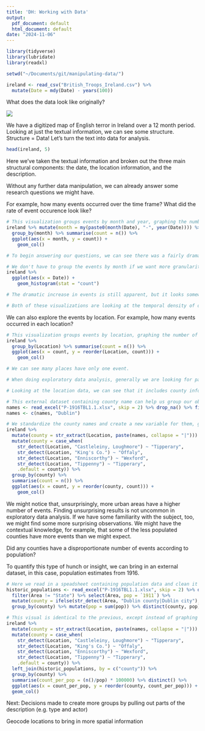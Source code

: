 ```yaml
---
title: 'DH: Working with Data'
output:
  pdf_document: default
  html_document: default
date: "2024-11-06"
---
```


```r
library(tidyverse)
library(lubridate)
library(readxl)

setwd("~/Documents/git/manipulating-data/")

ireland <- read_csv("British_Troops_Ireland.csv") %>%
  mutate(Date = mdy(Date) - years(100))
```

What does the data look like originally?

![](map.jpg)

We have a digitized map of English terror in Ireland over a 12 month period. Looking at just the textual information, we can see some structure. Structure = Data! Let's turn the text into data for analysis.

```r
head(ireland, 5)
```

Here we've taken the textual information and broken out the three main structural components: the date, the location information, and the description.

Without any further data manipulation, we can already answer some research questions we might have. 

For example, how many events occurred over the time frame? What did the rate of event occurence look like? 

```r
# This visualization groups events by month and year, graphing the number of events in each month over the time period
ireland %>% mutate(month = my(paste0(month(Date), "-", year(Date)))) %>%
  group_by(month) %>% summarise(count = n()) %>%
  ggplot(aes(x = month, y = count)) + 
    geom_col()

# To begin answering our questions, we can see there was a fairly dramatic increase in events in the time frame.

# We don't have to group the events by month if we want more granularity in our visualization.
ireland %>%
  ggplot(aes(x = Date)) + 
    geom_histogram(stat = "count")

# The dramatic increase in events is still apparent, but it looks somewhat different when events aren't grouped.

# Both of these visualizations are looking at the temporal density of our data
```

We can also explore the events by location. For example, how many events occurred in each location?

```r
# This visualization groups events by location, graphing the number of events in each distinct location
ireland %>% 
  group_by(Location) %>% summarise(count = n()) %>%
  ggplot(aes(x = count, y = reorder(Location, count))) + 
    geom_col()

# We can see many places have only one event. 

# When doing exploratory data analysis, generally we are looking for patterns or broad strokes trends in our dataset. When we have many observations of one, like many places with only one event, we might think about ways we can group observations to help us find patterns. 

# Looking at the location data, we can see that it includes county information. We don't have to get rid of the specific location data (in fact, we definitely don't want to), but for exploratory purposes pulling out a grouping variable can help us see broader trends

# This external dataset containing county name can help us group our observations, which are a bit untidy.
names <- read_excel("P-1916TBL1.1.xlsx", skip = 2) %>% drop_na() %>% filter(Area != "State") %>% pull(Area)
names <- c(names, "Dublin")

# We standardize the county names and create a new variable for them, grouping by this new county variable, and graphing the number of events in each distinct county
ireland %>% 
  mutate(county = str_extract(Location, paste(names, collapse = "|"))) %>%
  mutate(county = case_when(
    str_detect(Location, "Castleleiny, Loughmore") ~ "Tipperary",
    str_detect(Location, "King's Co.") ~ "Offaly",
    str_detect(Location, "Enniscorthy") ~ "Wexford",
    str_detect(Location, "Tippenny") ~ "Tipperary",
    .default = county)) %>%
  group_by(county) %>%
  summarise(count = n()) %>%
  ggplot(aes(x = count, y = reorder(county, count))) + 
    geom_col()
```

We might notice that, unsurprisingly, more urban areas have a higher number of events. Finding unsurprising results is not uncommon in exploratory data analysis. If we have some familiarity with the subject, too, we might find some more surprising observations. We might have the contextual knowledge, for example, that some of the less populated counties have more events than we might expect.

Did any counties have a disproportionate number of events according to population?

To quantify this type of hunch or insight, we can bring in an external dataset, in this case, population estimates from 1916.

```r
# Here we read in a speadsheet containing population data and clean it up a bit.
historic_populations <- read_excel("P-1916TBL1.1.xlsx", skip = 2) %>% drop_na() %>%
  filter(Area != "State") %>% select(Area, pop = `1911`) %>%
  mutate(county = ifelse(str_detect(Area, "Dublin county|Dublin city"), "Dublin", Area)) %>%
  group_by(county) %>% mutate(pop = sum(pop)) %>% distinct(county, pop)

# This visual is identical to the previous, except instead of graphing the number of events we are graphing the number per 100,000 population, so that urban and rural counties are on an even playing field
ireland %>% 
  mutate(county = str_extract(Location, paste(names, collapse = "|"))) %>%
  mutate(county = case_when(
    str_detect(Location, "Castleleiny, Loughmore") ~ "Tipperary",
    str_detect(Location, "King's Co.") ~ "Offaly",
    str_detect(Location, "Enniscorthy") ~ "Wexford",
    str_detect(Location, "Tippenny") ~ "Tipperary",
    .default = county)) %>%
  left_join(historic_populations, by = c("county")) %>%
  group_by(county) %>%
  summarise(count_per_pop = (n()/pop) * 100000) %>% distinct() %>%
  ggplot(aes(x = count_per_pop, y = reorder(county, count_per_pop))) + 
  geom_col()
```

Next:
Decisions made to create more groups by pulling out parts of the description (e.g. type and actor)

Geocode locations to bring in more spatial information

